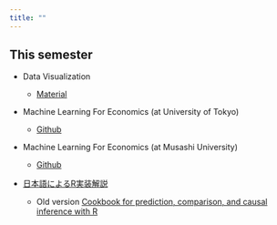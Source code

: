 ```yaml
---
title: ""
---
```


## This semester 

- Data Visualization

    - [Material](https://www.dropbox.com/scl/fo/osscrexcod3y916ydxpbu/h?rlkey=7kng4vr9h7z0h09jh4dsb75je&dl=0)

- Machine Learning For Economics (at University of Tokyo)

    - [Github](https://github.com/tetokawata/TargetML)

- Machine Learning For Economics (at Musashi University)

    - [Github](https://github.com/tetokawata/UnderGradEconML)

- [日本語によるR実装解説](https://tetokawata.github.io/BookEmiricalSocialML/)

    - Old version [Cookbook for prediction, comparison, and causal inference with R](https://tetokawata.github.io/R_JPN/)